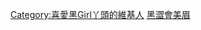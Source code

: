 {{Userbox
|border-c=#000000
|border-s=1
|id-c=#6495ED
|info-c=#ADDFAD
|info-s=10
|id=[[File:YakoChan.JPG|45px]]
|info=  這位用戶是'''[[詹子晴|丫頭]]的忠實粉絲'''。
}}
[[Category:喜愛黑Girl丫頭的維基人]]
<noinclude>
[[Category:藝人用戶框模板|黑澀會美眉]]
</noinclude>